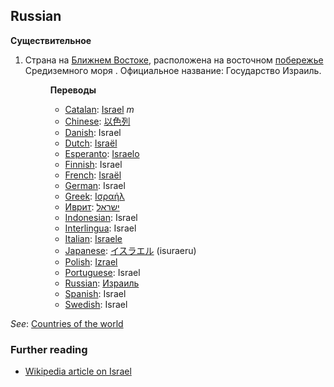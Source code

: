 ==Russian==

'''Существительное'''

# Страна на [[Ближнем Востоке]], расположена на восточном [[побережье]] Средиземного моря . Официальное название: Государство Израиль.
#:'''Переводы'''
#:*[[Catalan]]: [[Israel]] ''m''
#:*[[Chinese]]: [[以色列]]
#:*[[Danish]]: Israel
#:*[[Dutch]]: [[Israël]]
#:*[[Esperanto]]: [[Israelo]]
#:*[[Finnish]]: Israel
#:*[[French]]: [[Israël]]
#:*[[German]]: Israel
#:*[[Greek]]: [[Ισραήλ]]
#:*[[Иврит]]: [[ישראל]]
#:*[[Indonesian]]: Israel
#:*[[Interlingua]]: Israel
#:*[[Italian]]: [[Israele]]
#:*[[Japanese]]: [[イスラエル]] (isuraeru)
#:*[[Polish]]: [[Izrael]]
#:*[[Portuguese]]: Israel
#:*[[Russian]]: [[Израиль]]
#:*[[Spanish]]: Israel
#:*[[Swedish]]: Israel

''See'': [[Countries of the world]]

=== Further reading ===

* [[w:Israel|Wikipedia article on Israel]]